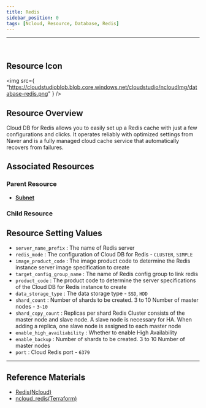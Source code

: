 ```yaml
---
title: Redis
sidebar_position: 0
tags: [Ncloud, Resource, Database, Redis]
---
```


<hr />
<br />

## Resource Icon

<img
    src={
        "https://cloudstudioblob.blob.core.windows.net/cloudstudio/ncloudImg/database-redis.png"
    }
/>

## Resource Overview

Cloud DB for Redis allows you to easily set up a Redis cache with just a few configurations and clicks. It operates reliably with optimized settings from Naver and is a fully managed cloud cache service that automatically recovers from failures.

## Associated Resources

### Parent Resource

-   [**Subnet**](https://docs.cstudio.app/en/docs/resource/ncloud/Networking/Subnet)

### Child Resource



## Resource Setting Values

-   `server_name_prefix` : The name of Redis server
-   `redis_mode` : The configuration of Cloud DB for Redis - `CLUSTER`, `SIMPLE`
-   `image_product_code` : The image product code to determine the Redis instance server image specification to create
-   `target_config_group_name` : The name of Redis config group to link redis
-   `product_code` : The product code to determine the server specifications of the Cloud DB for Redis instance to create
-   `data_storage_type` : The data storage type - `SSD`, `HDD`
-   `shard_count` : Number of shards to be created. 3 to 10 Number of master nodes - `3~10`
-   `shard_copy_count` : Replicas per shard Redis Cluster consists of the master node and slave node. A slave node is necessary for HA. When adding a replica, one slave node is assigned to each master node
-   `enable_high_availiability` : Whether to enable High Availability
-   `enable_backup` : Number of shards to be created. 3 to 10 Number of master nodes
-   `port` : Cloud Redis port - `6379`

    

---

## Reference Materials

-   [Redis(Ncloud)](https://www.ncloud.com/product/database/cloudDbRedis)
-   [ncloud_redis(Terraform)](https://registry.terraform.io/providers/NaverCloudPlatform/ncloud/latest/docs/resources/redis)

